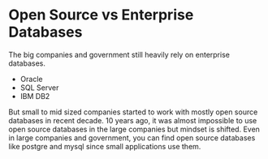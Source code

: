 # Open Source vs Enterprise Databases

The big companies and government still heavily rely on enterprise databases.

- Oracle
- SQL Server
- IBM DB2

But small to mid sized companies started to work with mostly open source databases in recent decade.
10 years ago, it was almost impossible to use open source databases in the large companies but mindset is shifted.
Even in large companies and government, you can find open source databases like postgre and mysql since small applications use them.


